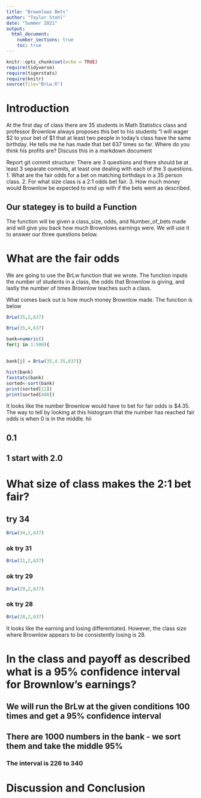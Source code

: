 ```yaml
---
title: "Brownlows Bets"
author: "Taylor Stohl"
date: "Summer 2021"
output: 
  html_document:
    number_sections: true
    toc: true
---
```


```r
knitr::opts_chunk$set(echo = TRUE)
require(tidyverse)
require(tigerstats)
require(knitr)
source(file="BrLw.R")
```


<!-- We recommend you use git branches -- create a separate branch for each major section i.e. Introduction, Methods, Results, Inferential Results, and Discussion and Conclusions - leave the YAML block untouched until the final merge where you put in your own name !-->

# Introduction

<!--In this section you explain what you are trying to show.  Where did the data come from?  What is the research or other question you are trying to answer?!-->

 At the first day of class there are 35 students in Math Statistics class and professor Brownlow always proposes this bet to his students "I will wager $2 to your bet of $1 that at least two people in today's class have  the same birthday.  He tells me he has made that bet 637 times so far. Where do you think his profits are? Discuss this in a markdown document
 
Report git commit structure:
There are 3 questions and there should be at least 3 separate commits, at least one dealing with each of the 3 questions.
1. What are the fair odds for a bet on matching birthdays in a 35 person class.
2. For what size class is a 2:1 odds bet fair.
3. How much money would Brownlow be expected to end up with if the bets went as described.

## Our stategey is to build a Function

The function will be given a class_size, odds, and Number_of_bets made and will give you back how much Brownlows earnings were. We will use it to answer our three questions below.


# What are the fair odds  


<!--Decide on your methods:  In this section explain the approach you will take to attack the issue --- how will you decide on a likely estimate of professor Brownlow's earnings or losses after 637 bets. Also explain how you construct a 95% confidence interval about your estimate of his winnings !-->


We are going to use the BrLw function that we wrote. The function inputs the number of students in a class, the odds that Brownlow is giving, and lastly the number of times Brownlow teaches such a class. 

What comes back out is how much money Brownlow made. 
The function is below



```r
BrLw(35,2,637)
```

```r
BrLw(35,4,637)
```



```r
bank=numeric()
for(j in 1:500){
  
 
bank[j] = BrLw(35,4.35,637)}
```



```r
hist(bank)
favstats(bank)
sorted<-sort(bank)
print(sorted[12])
print(sorted[488])

```


It looks like the number Brownlow would have to bet for fair odds is $4.35. 
The way to tell by looking at this histogram that the number has reached fair odds is when 0 is in the middle. 
hii


## 0.1

## 1 start with 2.0





# What size of class makes the 2:1 bet fair?  
<!--Explain and display the results of your method of coming up with the estimate of professor Brownlows betting profits!-->

##  try 34

```r
BrLw(34,2,637)
```



###  ok try 31



```r
BrLw(31,2,637)
```


###  ok try 29


```r
BrLw(29,2,637)
```


###  ok try 28


```r
BrLw(28,2,637)
```


It looks like the earning and losing differentiated. However, the class size where Brownlow appears to be consistently losing is 28.





# In the class and payoff as described what is a 95% confidence interval for Brownlow's earnings?
  
<!--Explain and display your method of coming up with a 95% confidence interval of  professor Brownlows winnings (or losings)-->


## We will run the BrLw at the given conditions 100 times and get a 95% confidence interval




## There are 1000 numbers in the bank - we sort them and take the middle 95%

### The interval is 226 to 340

# Discussion and Conclusion

<!--Discussion and conclusion here.  If professor Brownlow is consistantly making or losing money how could he change his payout so that his profits center on zero?  Also discuss what size his class should be in order to have his current scheme balance at zero profit.!-->

